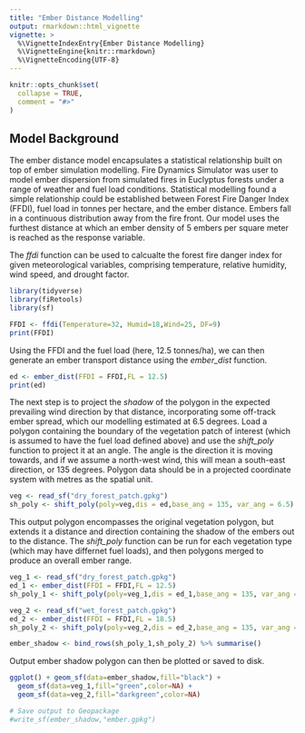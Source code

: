```yaml
---
title: "Ember Distance Modelling"
output: rmarkdown::html_vignette
vignette: >
  %\VignetteIndexEntry{Ember Distance Modelling}
  %\VignetteEngine{knitr::rmarkdown}
  %\VignetteEncoding{UTF-8}
---
```


```r
knitr::opts_chunk$set(
  collapse = TRUE,
  comment = "#>"
)
```

## Model Background

The ember distance model encapsulates a statistical relationship built on top of ember simulation modelling. Fire Dynamics Simulator was user to model ember dispersion from simulated fires in Euclyptus forests under a range of weather and fuel load conditions. Statistical modelling found a simple relationship could be established between Forest Fire Danger Index (FFDI), fuel load in tonnes per hectare, and the ember distance. Embers fall in a continuous distribution away from the fire front. Our model uses the furthest distance at which an ember density of 5 embers per square meter is reached as the response variable.

The *ffdi* function can be used to calcualte the forest fire danger index for given meteorological variables, comprising temperature, relative humidity, wind speed, and drought factor.

```r
library(tidyverse)
library(fiRetools)
library(sf)

FFDI <- ffdi(Temperature=32, Humid=18,Wind=25, DF=9)
print(FFDI)
```

Using the FFDI and the fuel load (here, 12.5 tonnes/ha), we can then generate an ember transport distance using the *ember_dist* function.

```r
ed <- ember_dist(FFDI = FFDI,FL = 12.5)
print(ed)
```

The next step is to project the *shadow* of the polygon in the expected prevailing wind direction by that distance, incorporating some off-track ember spread, which our modelling estimated at 6.5 degrees. Load a polygon containing the boundary of the vegetation patch of interest (which is assumed to have the fuel load defined above) and use the *shift_poly* function to project it at an angle. The angle is the direction it is moving towards, and if we assume a north-west wind, this will mean a south-east direction, or 135 degrees. Polygon data should be in a projected coordinate system with metres as the spatial unit.

```r
veg <- read_sf("dry_forest_patch.gpkg")
sh_poly <- shift_poly(poly=veg,dis = ed,base_ang = 135, var_ang = 6.5)
```

This output polygon encompasses the original vegetation polygon, but extends it a distance and direction containing the shadow of the embers out to the distance. The *shift_poly* function can be run for each vegetation type (which may have differnet fuel loads), and then polygons merged to produce an overall ember range.

```r
veg_1 <- read_sf("dry_forest_patch.gpkg")
ed_1 <- ember_dist(FFDI = FFDI,FL = 12.5)
sh_poly_1 <- shift_poly(poly=veg_1,dis = ed_1,base_ang = 135, var_ang = 6.5)

veg_2 <- read_sf("wet_forest_patch.gpkg")
ed_2 <- ember_dist(FFDI = FFDI,FL = 18.5)
sh_poly_2 <- shift_poly(poly=veg_2,dis = ed_2,base_ang = 135, var_ang = 6.5)

ember_shadow <- bind_rows(sh_poly_1,sh_poly_2) %>% summarise()

```

Output ember shadow polygon can then be plotted or saved to disk.

```r
ggplot() + geom_sf(data=ember_shadow,fill="black") +
  geom_sf(data=veg_1,fill="green",color=NA) +
  geom_sf(data=veg_2,fill="darkgreen",color=NA)

# Save output to Geopackage
#write_sf(ember_shadow,"ember.gpkg")
```
